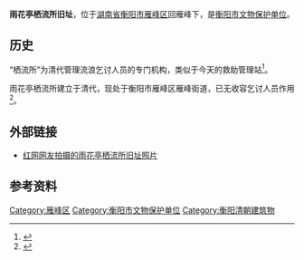 {{文物保护单位| |级别=衡阳市|省区市=衡阳市|图片=Hengyang XIliusuo.jpg|名称=雨花亭栖流所旧址|编号=5-0018-1-004|分类=古建筑类|时代=清|所在=[[雁峰区|雁峰区]][[雁峰街道|雁峰街道]]|登录=2015年|Cat=}}
'''雨花亭栖流所旧址'''，位于[[湖南省|湖南省]][[衡阳市|衡阳市]][[雁峰区|雁峰区]]回雁峰下，是[[衡阳市文物保护单位|衡阳市文物保护单位]]。

== 历史 ==
“栖流所”为清代管理流浪乞讨人员的专门机构，类似于今天的救助管理站<ref>{{Cite news|url=http://news.sina.com.cn/c/2009-11-24/034516655533s.shtml|title=凉山惊现清代“救助管理站”|last=陈|first=云庚|date=2009年11月24日|work=四川新闻网-成都商报|accessdate=}}</ref>。

雨花亭栖流所建立于清代，现处于衡阳市雁峰区雁峰街道，已无收容乞讨人员作用<ref>{{Cite news|url=http://www.hyqss.cn/2016/august/23C1B8B7.html|title=【活动报名】讲衡阳遥远的故事　拿来自故乡的奖赏|last=|first=|date=2016年8月12日|work=衡阳全搜索|accessdate=}}</ref>。

== 外部链接 ==
* [http://photo.rednet.cn/space.php?uid=4885029&do=album&picid=489158 红网网友拍摄的雨花亭栖流所旧址照片]{{Dead link|date=2020年1月 |bot=InternetArchiveBot |fix-attempted=yes }}

== 参考资料 ==
{{Reflist}}
[[Category:雁峰区|Category:雁峰区]]
[[Category:衡阳市文物保护单位|Category:衡阳市文物保护单位]]
[[Category:衡阳清朝建筑物|Category:衡阳清朝建筑物]]